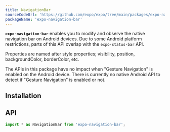 ```yaml
---
title: NavigationBar
sourceCodeUrl: 'https://github.com/expo/expo/tree/main/packages/expo-navigation-bar'
packageName: 'expo-navigation-bar'
---
```



**`expo-navigation-bar`** enables you to modify and observe the native navigation bar on Android devices. Due to some Android platform restrictions, parts of this API overlap with the `expo-status-bar` API.

Properties are named after style properties; visibility, position, backgroundColor, borderColor, etc.

The APIs in this package have no impact when "Gesture Navigation" is enabled on the Android device. There is currently no native Android API to detect if "Gesture Navigation" is enabled or not.

<PlatformsSection android emulator />

## Installation

<APIInstallSection />

## API

```js
import * as NavigationBar from 'expo-navigation-bar';
```

<APISection packageName="expo-navigation-bar" apiName="NavigationBar" />
